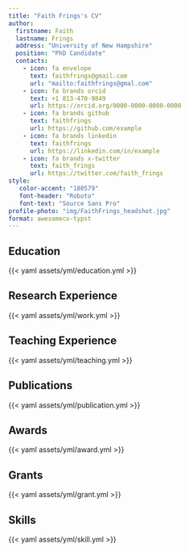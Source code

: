 ```yaml
---
title: "Faith Frings's CV"
author:
  firstname: Faith 
  lastname: Frings
  address: "University of New Hampshire"
  position: "PhD Candidate"
  contacts:
    - icon: fa envelope
      text: faithfrings@gmail.com
      url: "mailto:faithfrings@gmal.com"
    - icon: fa brands orcid
      text: +1 813-470-9849
      url: https://orcid.org/0000-0000-0000-0000
    - icon: fa brands github
      text: faithfrings
      url: https://github.com/example
    - icon: fa brands linkedin
      text: faithfrings
      url: https://linkedin.com/in/example
    - icon: fa brands x-twitter
      text: faith_frings
      url: https://twitter.com/faith_frings
style:
   color-accent: "180579"
   font-header: "Roboto"
   font-text: "Source Sans Pro"
profile-photo: "img/FaithFrings_headshot.jpg"
format: awesomecv-typst
---
```



## Education

{{< yaml assets/yml/education.yml >}}

## Research Experience

{{< yaml assets/yml/work.yml >}}

## Teaching Experience

{{< yaml assets/yml/teaching.yml >}}

## Publications

{{< yaml assets/yml/publication.yml >}}


## Awards

{{< yaml assets/yml/award.yml >}}

## Grants

{{< yaml assets/yml/grant.yml >}}

## Skills

{{< yaml assets/yml/skill.yml >}}